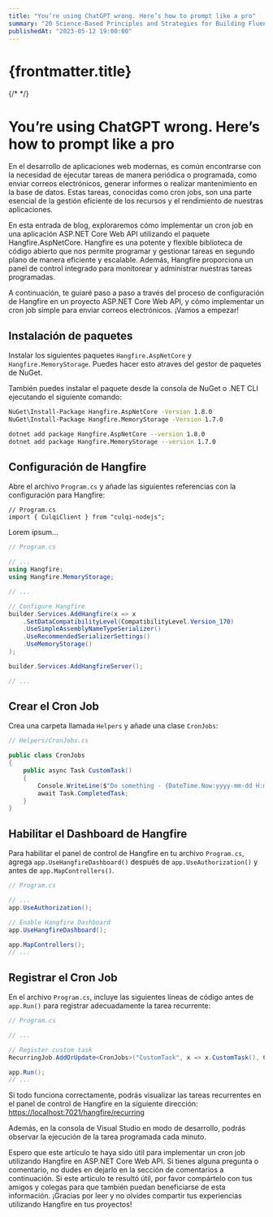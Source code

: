 ```yaml
---
title: "You’re using ChatGPT wrong. Here’s how to prompt like a pro"
summary: "20 Science-Based Principles and Strategies for Building Fluency — From a Linguist, Language Teacher, and Polyglot"
publishedAt: "2023-05-12 19:00:00"
---
```


# {frontmatter.title}

{/* <TableOfContentComponent toc={toc} /> */}

# You’re using ChatGPT wrong. Here’s how to prompt like a pro

En el desarrollo de aplicaciones web modernas, es común encontrarse con la necesidad de ejecutar tareas de manera periódica o programada, como enviar correos electrónicos, generar informes o realizar mantenimiento en la base de datos. Estas tareas, conocidas como cron jobs, son una parte esencial de la gestión eficiente de los recursos y el rendimiento de nuestras aplicaciones.

En esta entrada de blog, exploraremos cómo implementar un cron job en una aplicación ASP.NET Core Web API utilizando el paquete Hangfire.AspNetCore. Hangfire es una potente y flexible biblioteca de código abierto que nos permite programar y gestionar tareas en segundo plano de manera eficiente y escalable. Además, Hangfire proporciona un panel de control integrado para monitorear y administrar nuestras tareas programadas.

A continuación, te guiaré paso a paso a través del proceso de configuración de Hangfire en un proyecto ASP.NET Core Web API, y cómo implementar un cron job simple para enviar correos electrónicos. ¡Vamos a empezar!

## Instalación de paquetes

Instalar los siguientes paquetes `Hangfire.AspNetCore` y `Hangfire.MemoryStorage`.
Puedes hacer esto atraves del gestor de paquetes de NuGet.

También puedes instalar el paquete desde la consola de NuGet o .NET CLI ejecutando el siguiente comando:

```bash
NuGet\Install-Package Hangfire.AspNetCore -Version 1.8.0
NuGet\Install-Package Hangfire.MemoryStorage -Version 1.7.0
```

```bash
dotnet add package Hangfire.AspNetCore --version 1.8.0
dotnet add package Hangfire.MemoryStorage --version 1.7.0
```

## Configuración de Hangfire

Abre el archivo `Program.cs` y añade las siguientes referencias con la configuración para Hangfire:

```tsx
// Program.cs
import { CulqiClient } from "culqi-nodejs";
```

Lorem ipsum...

```csharp
// Program.cs

// ...
using Hangfire;
using Hangfire.MemoryStorage;

// ...

// Configure Hangfire
builder.Services.AddHangfire(x => x
    .SetDataCompatibilityLevel(CompatibilityLevel.Version_170)
    .UseSimpleAssemblyNameTypeSerializer()
    .UseRecommendedSerializerSettings()
    .UseMemoryStorage()
);

builder.Services.AddHangfireServer();

// ...
```

## Crear el Cron Job

Crea una carpeta llamada `Helpers` y añade una clase `CronJobs`:

```csharp
// Helpers/CronJobs.cs

public class CronJobs
{
    public async Task CustomTask()
    {
        Console.WriteLine($"Do something - {DateTime.Now:yyyy-mm-dd H:mm:ss}");
        await Task.CompletedTask;
    }
}
```

## Habilitar el Dashboard de Hangfire

Para habilitar el panel de control de Hangfire en tu archivo `Program.cs`, agrega `app.UseHangfireDashboard()` después de `app.UseAuthorization()` y antes de `app.MapControllers()`.

```csharp
// Program.cs

// ...
app.UseAuthorization();

// Enable Hangfire Dashboard
app.UseHangfireDashboard();

app.MapControllers();
// ...
```

## Registrar el Cron Job

En el archivo `Program.cs`, incluye las siguientes líneas de código antes de `app.Run()` para registrar adecuadamente la tarea recurrente:

```csharp
// Program.cs

// ...

// Register custom task
RecurringJob.AddOrUpdate<CronJobs>("CustomTask", x => x.CustomTask(), Cron.Minutely);

app.Run();
// ...
```

Si todo funciona correctamente, podrás visualizar las tareas recurrentes en el panel de control de Hangfire en la siguiente dirección: [https://localhost:7021/hangfire/recurring](https://localhost:7021/hangfire/recurring)

Además, en la consola de Visual Studio en modo de desarrollo, podrás observar la ejecución de la tarea programada cada minuto.

Espero que este artículo te haya sido útil para implementar un cron job utilizando Hangfire en ASP.NET Core Web API. Si tienes alguna pregunta o comentario, no dudes en dejarlo en la sección de comentarios a continuación. Si este artículo te resultó útil, por favor compártelo con tus amigos y colegas para que también puedan beneficiarse de esta información. ¡Gracias por leer y no olvides compartir tus experiencias utilizando Hangfire en tus proyectos!
